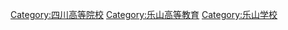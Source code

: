 [[Category:四川高等院校|Category:四川高等院校]]
[[Category:乐山高等教育|Category:乐山高等教育]]
[[Category:乐山学校|Category:乐山学校]]